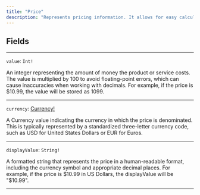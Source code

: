 ```yaml
---
title: "Price"
description: "Represents pricing information. It allows for easy calculation, conversion, and display of prices for various products and services throughout the application, ensuring a seamless and accurate user experience."
---
```


## Fields

---

`value`: `Int!`

 An integer representing the amount of money the product or service costs. The value is multiplied by 100 to avoid floating-point errors, which can cause inaccuracies when working with decimals. For example, if the price is $10.99, the value will be stored as 1099.

---

`currency`: [Currency!](/api-reference/currency)

A Currency value indicating the currency in which the price is denominated. This is typically represented by a standardized three-letter currency code, such as USD for United States Dollars or EUR for Euros.

---

`displayValue`: `String!`

A formatted string that represents the price in a human-readable format, including the currency symbol and appropriate decimal places. For example, if the price is $10.99 in US Dollars, the displayValue will be "$10.99".

---